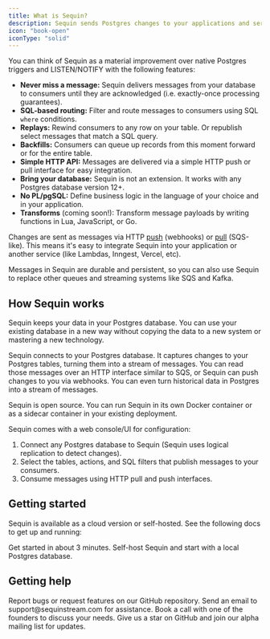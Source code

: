 ```yaml
---
title: What is Sequin?
description: Sequin sends Postgres changes to your applications and services. It’s designed to never miss an insert, update, or delete and provide exactly-once processing of all changes.
icon: "book-open"
iconType: "solid"
---
```


You can think of Sequin as a material improvement over native Postgres triggers and LISTEN/NOTIFY with the following features:

- **Never miss a message:** Sequin delivers messages from your database to consumers until they are acknowledged (i.e. exactly-once processing guarantees).
- **SQL-based routing:** Filter and route messages to consumers using SQL `where` conditions.
- **Replays:** Rewind consumers to any row on your table. Or republish select messages that match a SQL query.
- **Backfills:** Consumers can queue up records from this moment forward or for the entire table.
- **Simple HTTP API:** Messages are delivered via a simple HTTP push or pull interface for easy integration.
- **Bring your database:** Sequin is not an extension. It works with any Postgres database version 12+.
- **No PL/pgSQL:** Define business logic in the language of your choice and in your application.
- **Transforms** (coming soon!): Transform message payloads by writing functions in Lua, JavaScript, or Go.

Changes are sent as messages via HTTP [push](/core-concepts#push-consumers) (webhooks) or [pull](/core-concepts#pull-consumers) (SQS-like). This means it's easy to integrate Sequin into your application or another service (like Lambdas, Inngest, Vercel, etc).

Messages in Sequin are durable and persistent, so you can also use Sequin to replace other queues and streaming systems like SQS and Kafka.

## How Sequin works

Sequin keeps your data in your Postgres database. You can use your existing database in a new way without copying the data to a new system or mastering a new technology.

Sequin connects to your Postgres database. It captures changes to your Postgres tables, turning them into a stream of messages. You can read those messages over an HTTP interface similar to SQS, or Sequin can push changes to you via webhooks. You can even turn historical data in Postgres into a stream of messages.

Sequin is open source. You can run Sequin in its own Docker container or as a sidecar container in your existing deployment.

Sequin comes with a web console/UI for configuration:

1. Connect any Postgres database to Sequin (Sequin uses logical replication to detect changes).
2. Select the tables, actions, and SQL filters that publish messages to your consumers.
3. Consume messages using HTTP pull and push interfaces.

## Getting started

Sequin is available as a cloud version or self-hosted. See the following docs to get up and running:

<Card title="Cloud Quickstart" icon="cloud" href="/quickstart" horizontal>
  Get started in about 3 minutes.
</Card>
<Card title="Self-hosted Quickstart" icon="docker" href="/self-hosting/docker-compose" horizontal>
  Self-host Sequin and start with a local Postgres database.
</Card>

## Getting help
<CardGroup>
  <Card title="Open an issue" icon="github" href="https://github.com/sequinstream/sequin">
    Report bugs or request features on our GitHub repository.
  </Card>
  <Card title="Email support" icon="envelope" href="mailto:support@sequinstream.com">
    Send an email to support@sequinstream.com for assistance.
  </Card>
  <Card title="Schedule a call" icon="phone" href="https://calendly.com/sequin_io/vip-meeting">
    Book a call with one of the founders to discuss your needs.
  </Card>
  <Card title="Stay updated" icon="star" href="https://sequinstream.com/alpha">
    Give us a star on GitHub and join our alpha mailing list for updates.
  </Card>
</CardGroup>